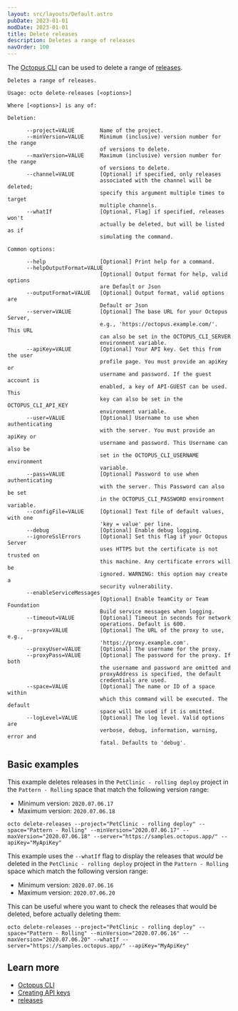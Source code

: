 ```yaml
---
layout: src/layouts/Default.astro
pubDate: 2023-01-01
modDate: 2023-01-01
title: Delete releases
description: Deletes a range of releases
navOrder: 100
---
```


The [Octopus CLI](/docs/octopus-rest-api/octopus-cli/) can be used to delete a range of [releases](/docs/releases).

```text
Deletes a range of releases.

Usage: octo delete-releases [<options>]

Where [<options>] is any of:

Deletion:

      --project=VALUE        Name of the project.
      --minVersion=VALUE     Minimum (inclusive) version number for the range
                             of versions to delete.
      --maxVersion=VALUE     Maximum (inclusive) version number for the range
                             of versions to delete.
      --channel=VALUE        [Optional] if specified, only releases
                             associated with the channel will be deleted;
                             specify this argument multiple times to target
                             multiple channels.
      --whatIf               [Optional, Flag] if specified, releases won't
                             actually be deleted, but will be listed as if
                             simulating the command.

Common options:

      --help                 [Optional] Print help for a command.
      --helpOutputFormat=VALUE
                             [Optional] Output format for help, valid options
                             are Default or Json
      --outputFormat=VALUE   [Optional] Output format, valid options are
                             Default or Json
      --server=VALUE         [Optional] The base URL for your Octopus Server,
                             e.g., 'https://octopus.example.com/'. This URL
                             can also be set in the OCTOPUS_CLI_SERVER
                             environment variable.
      --apiKey=VALUE         [Optional] Your API key. Get this from the user
                             profile page. You must provide an apiKey or
                             username and password. If the guest account is
                             enabled, a key of API-GUEST can be used. This
                             key can also be set in the OCTOPUS_CLI_API_KEY
                             environment variable.
      --user=VALUE           [Optional] Username to use when authenticating
                             with the server. You must provide an apiKey or
                             username and password. This Username can also be
                             set in the OCTOPUS_CLI_USERNAME environment
                             variable.
      --pass=VALUE           [Optional] Password to use when authenticating
                             with the server. This Password can also be set
                             in the OCTOPUS_CLI_PASSWORD environment variable.
      --configFile=VALUE     [Optional] Text file of default values, with one
                             'key = value' per line.
      --debug                [Optional] Enable debug logging.
      --ignoreSslErrors      [Optional] Set this flag if your Octopus Server
                             uses HTTPS but the certificate is not trusted on
                             this machine. Any certificate errors will be
                             ignored. WARNING: this option may create a
                             security vulnerability.
      --enableServiceMessages
                             [Optional] Enable TeamCity or Team Foundation
                             Build service messages when logging.
      --timeout=VALUE        [Optional] Timeout in seconds for network
                             operations. Default is 600.
      --proxy=VALUE          [Optional] The URL of the proxy to use, e.g.,
                             'https://proxy.example.com'.
      --proxyUser=VALUE      [Optional] The username for the proxy.
      --proxyPass=VALUE      [Optional] The password for the proxy. If both
                             the username and password are omitted and
                             proxyAddress is specified, the default
                             credentials are used.
      --space=VALUE          [Optional] The name or ID of a space within
                             which this command will be executed. The default
                             space will be used if it is omitted.
      --logLevel=VALUE       [Optional] The log level. Valid options are
                             verbose, debug, information, warning, error and
                             fatal. Defaults to 'debug'.
```

## Basic examples

<SamplesInstance />

This example deletes releases in the `PetClinic - rolling deploy` project in the `Pattern - Rolling` space that match the following version range:

- Minimum version: `2020.07.06.17`
- Maximum version: `2020.07.06.18`

```
octo delete-releases --project="PetClinic - rolling deploy" --space="Pattern - Rolling" --minVersion="2020.07.06.17" --maxVersion="2020.07.06.18" --server="https://samples.octopus.app/" --apiKey="MyApiKey"
```

This example uses the `--whatIf` flag to display the releases that *would* be deleted in the `PetClinic - rolling deploy` project in the `Pattern - Rolling` space which match the following version range:

- Minimum version: `2020.07.06.16`
- Maximum version: `2020.07.06.20`

This can be useful where you want to check the releases that would be deleted, before actually deleting them:

```
octo delete-releases --project="PetClinic - rolling deploy" --space="Pattern - Rolling" --minVersion="2020.07.06.16" --maxVersion="2020.07.06.20" --whatIf --server="https://samples.octopus.app/" --apiKey="MyApiKey"
```

## Learn more

- [Octopus CLI](/docs/octopus-rest-api/octopus-cli)
- [Creating API keys](/docs/octopus-rest-api/how-to-create-an-api-key)
- [releases](/docs/releases)
